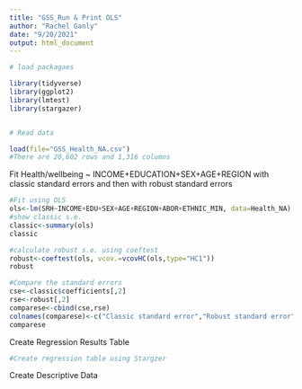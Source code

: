 ```yaml
---
title: "GSS_Run & Print OLS"
author: "Rachel Ganly"
date: "9/20/2021"
output: html_document
---
```


```r
# load packagaes

library(tidyverse)
library(ggplot2)
library(lmtest)
library(stargazer)


# Read data

load(file="GSS_Health_NA.csv")
#There are 20,602 rows and 1,316 columns

```

Fit Health/wellbeing ~ INCOME+EDUCATION+SEX+AGE+REGION with classic standard errors and then with robust standard errors

```r
#Fit using OLS
ols<-lm(SRH~INCOME+EDU+SEX+AGE+REGION+ABOR+ETHNIC_MIN, data=Health_NA)
#show classic s.e.
classic<-summary(ols)
classic

#calculate robust s.e. using coeftest
robust<-coeftest(ols, vcov.=vcovHC(ols,type="HC1"))
robust

#Compare the standard errors
cse<-classic$coefficients[,2]
rse<-robust[,2]
comparese<-cbind(cse,rse)
colnames(comparese)<-c("Classic standard error","Robust standard error")
comparese

```

Create Regression Results Table
```r
#Create regression table using Stargzer
```

Create Descriptive Data

```r

```